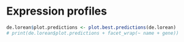 
# Expression profiles


```r
de.lorean$plot.predictions <- plot.best.predictions(de.lorean)
# print(de.lorean$plot.predictions + facet_wrap(~ name + gene))

```
